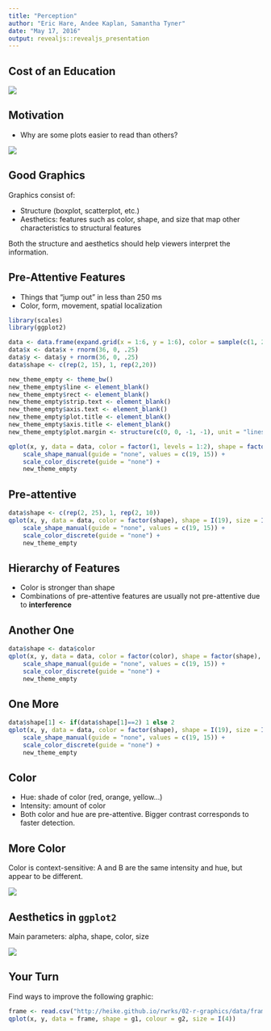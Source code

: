 ```yaml
---
title: "Perception"
author: "Eric Hare, Andee Kaplan, Samantha Tyner"
date: "May 17, 2016"
output: revealjs::revealjs_presentation
---
```


## Cost of an Education

![](images/junkcharts.png)

## Motivation

- Why are some plots easier to read than others?

![](images/dotplot.png)

## Good Graphics

Graphics consist of:

- Structure (boxplot, scatterplot, etc.)
- Aesthetics: features such as color, shape, and size that map other characteristics to structural features

Both the structure and aesthetics should help viewers interpret the information.

## Pre-Attentive Features

- Things that "jump out" in less than 250 ms
- Color, form, movement, spatial localization

```r
library(scales)
library(ggplot2)

data <- data.frame(expand.grid(x = 1:6, y = 1:6), color = sample(c(1, 2), 36, replace = TRUE))
data$x <- data$x + rnorm(36, 0, .25)
data$y <- data$y + rnorm(36, 0, .25)
data$shape <- c(rep(2, 15), 1, rep(2,20))

new_theme_empty <- theme_bw()
new_theme_empty$line <- element_blank()
new_theme_empty$rect <- element_blank()
new_theme_empty$strip.text <- element_blank()
new_theme_empty$axis.text <- element_blank()
new_theme_empty$plot.title <- element_blank()
new_theme_empty$axis.title <- element_blank()
new_theme_empty$plot.margin <- structure(c(0, 0, -1, -1), unit = "lines", valid.unit = 3L, class = "unit")

qplot(x, y, data = data, color = factor(1, levels = 1:2), shape = factor(shape), size = I(5)) +
    scale_shape_manual(guide = "none", values = c(19, 15)) + 
    scale_color_discrete(guide = "none") + 
    new_theme_empty
```

## Pre-attentive

```r
data$shape <- c(rep(2, 25), 1, rep(2, 10))
qplot(x, y, data = data, color = factor(shape), shape = I(19), size = I(5)) +
    scale_shape_manual(guide = "none", values = c(19, 15)) + 
    scale_color_discrete(guide = "none") + 
    new_theme_empty
```

## Hierarchy of Features

- Color is stronger than shape
- Combinations of pre-attentive features are usually not pre-attentive due to **interference**

## Another One

```r
data$shape <- data$color
qplot(x, y, data = data, color = factor(color), shape = factor(shape), size = I(5)) +
    scale_shape_manual(guide = "none", values = c(19, 15)) + 
    scale_color_discrete(guide = "none") + 
    new_theme_empty
```

## One More

```r
data$shape[1] <- if(data$shape[1]==2) 1 else 2
qplot(x, y, data = data, color = factor(shape), shape = I(19), size = I(5)) +
    scale_shape_manual(guide = "none", values = c(19, 15)) + 
    scale_color_discrete(guide = "none") + 
    new_theme_empty
```

## Color

- Hue: shade of color (red, orange, yellow...)
- Intensity: amount of color
- Both color and hue are pre-attentive. Bigger contrast corresponds to faster detection.

## More Color

Color is context-sensitive: A and B are the same intensity and hue, but appear to be different.

![](images/shadowillusion.png)

## Aesthetics in `ggplot2`

Main parameters: alpha, shape, color, size

![](images/ggplot2aesthetics.png)

## Your Turn

Find ways to improve the following graphic:

```r
frame <- read.csv("http://heike.github.io/rwrks/02-r-graphics/data/frame.csv")
qplot(x, y, data = frame, shape = g1, colour = g2, size = I(4))
```
